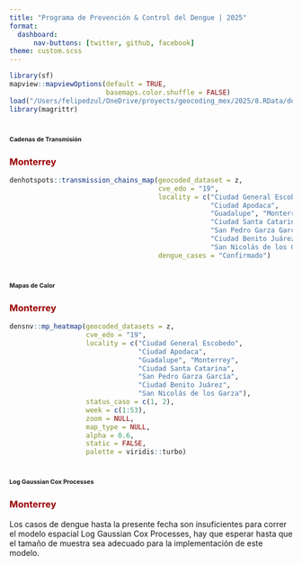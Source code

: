 ```yaml
---
title: "Programa de Prevención & Control del Dengue | 2025"
format: 
  dashboard:
      nav-buttons: [twitter, github, facebook]
theme: custom.scss
---
```


```r
library(sf)
mapview::mapviewOptions(default = TRUE,
                        basemaps.color.shuffle = FALSE)
load("/Users/felipedzul/OneDrive/proyects/geocoding_mex/2025/8.RData/denmex_2025.RData")
library(magrittr)
```


# [**Cadenas de Transmisión**]{style="font-size:8pt"}

::: panel-tabset

### [**Monterrey**]{style="color:#990000"}

```r
denhotspots::transmission_chains_map(geocoded_dataset = z,
                                     cve_edo = "19",
                                     locality = c("Ciudad General Escobedo",
                                                  "Ciudad Apodaca",
                                                  "Guadalupe", "Monterrey", 
                                                  "Ciudad Santa Catarina",
                                                  "San Pedro Garza García", 
                                                  "Ciudad Benito Juárez",
                                                  "San Nicolás de los Garza"),
                                     dengue_cases = "Confirmado")
```

:::


# [**Mapas de Calor**]{style="font-size:8pt"}

::: panel-tabset

### [**Monterrey**]{style="color:#990000"}

```r
densnv::mp_heatmap(geocoded_datasets = z,
                   cve_edo = "19",
                   locality = c("Ciudad General Escobedo",
                                "Ciudad Apodaca",
                                "Guadalupe", "Monterrey", 
                                "Ciudad Santa Catarina",
                                "San Pedro Garza García", 
                                "Ciudad Benito Juárez",
                                "San Nicolás de los Garza"),
                   status_caso = c(1, 2),
                   week = c(1:53),
                   zoom = NULL,
                   map_type = NULL,
                   alpha = 0.6,
                   static = FALSE,
                   palette = viridis::turbo)
```

:::


# [**Log Gaussian Cox Processes**]{style="font-size:8pt"}

::: panel-tabset

### [**Monterrey**]{style="color:#990000"}

Los casos de dengue hasta la presente fecha son insuficientes para correr el modelo espacial Log Gaussian Cox Processes, hay que esperar hasta que el tamaño de muestra sea adecuado para la implementación de este modelo.

:::
